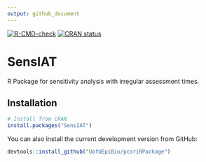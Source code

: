 ```yaml
---
output: github_document
---
```


[![R-CMD-check](https://github.com/UofUEpiBio/SensIAT/actions/workflows/r.yml/badge.svg)](https://github.com/UofUEpiBio/SensIAT/actions/workflows/r.yml)
<!-- badges: start -->
  [![CRAN status](https://www.r-pkg.org/badges/version/SensIAT)](https://CRAN.R-project.org/package=SensIAT)
  <!-- badges: end -->


# SensIAT

R Package for sensitivity analysis with irregular assessment times.



## Installation

```R
# Install from CRAN
install.packages("SensIAT")
```

You can also install the current development version from GitHub:

```R
devtools::install_github("UofUEpiBio/pcoriRPackage")
```
